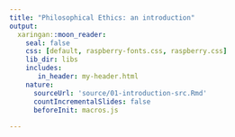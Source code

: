 ```yaml
---
title: "Philosophical Ethics: an introduction"
output:
  xaringan::moon_reader:
    seal: false
    css: [default, raspberry-fonts.css, raspberry.css]
    lib_dir: libs
    includes:
       in_header: my-header.html
    nature:
      sourceUrl: 'source/01-introduction-src.Rmd'
      countIncrementalSlides: false
      beforeInit: macros.js
      
---
```

